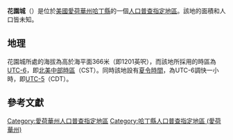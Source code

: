 {{noteTA
|G1=USState
|G2=地名
|G3=Unit
}}
{{Infobox settlement
|official_name            = 花園城
|native_name = Garden City
|settlement_type          = [[人口普查指定地區|人口普查指定地區]]
|image_skyline            = 
|imagesize                = 
|image_map                = 
|mapsize                  = 
|pushpin_map              = USA Iowa
|pushpin_label            = 花園城
|pushpin_label_position   = top
|pushpin_map_caption      = 花園城在愛荷華州的位置
|subdivision_type         = [[世界政區索引|國家]]
|subdivision_type1        = [[美国州份|州份]]
|subdivision_type2        = [[愛荷華州行政区划|縣]]
|subdivision_name         = [[美国|美国]]
|subdivision_name1        = [[愛荷華州|愛荷華州]]
|subdivision_name2        = [[哈丁縣_(愛荷華州)|哈丁縣]]
|elevation_ft             = 1201
|elevation_m              = 366
|area_total_km2           = 
|area_total_sq_mi         = 
|area_land_km2            = 
|area_land_sq_mi          = 
|area_water_km2           = 
|area_water_sq_mi         = 
|population_as_of         = 2010
|population_footnotes     = 
|population_total         = 
|population_metro         = 
|population_density_km2   = auto
|population_density_sq_mi = auto
|timezone                 = [[北美中部时区|北美中部时区]]
|utc_offset               = -6
|coordinates              = {{coord|42|14|44|N|93|23|44|W|display=inline,title}}
| coor_pinpoint           = 
| coordinates_footnotes   = 
|timezone_DST             = CDT
|utc_offset_DST           = -5
|postal_code_type         = [[美國郵區編號|郵區編號]]
|postal_code              = 50102
|area_code                = {{link-en|电话区号515|Area code 515|515}}
|blank_name = [[地名信息系统|GNIS ID]]
|blank_info = 1997670<ref name="GNIS">{{cite gnis|1997670|Garden City}}</ref>
}}
'''花園城'''（{{lang-en|Garden City}}）是位於[[美國|美國]][[愛荷華州|愛荷華州]][[哈丁縣_(愛荷華州)|哈丁縣]]的一個[[人口普查指定地區|人口普查指定地區]]。該地的面積和人口皆未知。

== 地理 ==
花園城所處的海拔為高於海平面366米（即1201英呎），而該地所採用的時區為[[UTC-6|UTC-6]]，即[[北美中部時區|北美中部時區]]（CST）。同時該地設有[[夏令時間|夏令時間]]，為UTC-6調快一小時，即[[UTC-5|UTC-5]]（CDT）。

== 參考文獻 ==
{{reflist}}

{{哈丁縣 (愛荷華州)}}

{{DEFAULTSORT:Garden City}}
[[Category:愛荷華州人口普查指定地區|Category:愛荷華州人口普查指定地區]]
[[Category:哈丁縣人口普查指定地區_(愛荷華州)|Category:哈丁縣人口普查指定地區 (愛荷華州)]]

{{Iowa-geo-stub}}